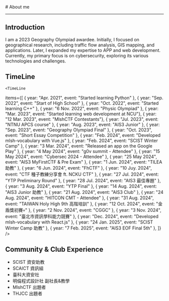 
<BaseLayout title="About">
  <BaseCard title="About">
# About me

---

## Introduction

I am a 2023 Geography Olympiad awardee. Initially, I focused on geographical research, including traffic flow analysis, GIS mapping, and applications. Later, I expanded my expertise to APP and web development. Currently, my primary focus is on cybersecurity, exploring its various technologies and challenges.
## TimeLine

    <TimeLine

items={[
{ year: "Apr. 2021", event: "Started learning Python" },
{ year: "Sep. 2022", event: "Start of High School" },
{ year: "Oct. 2022", event: "Started learning C++" },
{ year: "6 Nov. 2022", event: "Physic Olympiad" },
{ year: "Mar. 2023", event: "Started learning web development at NCU"},
{ year: "12 Mar. 2023", event: "MlshCTF Contestants"},
{ year: "Jul. 2023", event: "NTNU APCS course" },
{ year: "Aug. 2023", event: "AIS3 Junior" },
{ year: "Sep. 2023", event: "Geography Olympiad Final" },
{ year: "Oct. 2023", event: "Short Essay Competition" },
{ year: "Feb. 2024", event: "Developed mlsh-vocabulary with Vue.js" },
{ year: "Feb. 2024", event: "SCIST Winter Camp" },
{ year: "3 Mar. 2024", event: "Released an app on the Google Play" },
{ year: "4 May 2024", event: "g0v summit - Attendee" },
{ year: "15 May 2024", event: "Cybersec 2024 - Attendee" },
{ year: "25 May 2024", event: "AIS3 MyFirstCTF & Pre Exam" },
{ year: "1 Jun. 2024", event: "TILEA 助教" },
{ year: "6 Jun. 2024", event: "FhCTF" },
{ year: "10 Juy. 2024", event: "CTF 種子教練分享會 ft. NCKU CTF" },
{ year: "27 Jul. 2024", event: "YTP Preliminary Round" },
{ year: "28 Jul. 2024", event: "AIS3 最佳專題" },
{ year: "3 Aug. 2024", event: "YTP Final" },
{ year: "14 Aug. 2024", event: "AIS3 Junior 助教" },
{ year: "21 Aug. 2024", event: "AIS3 Club" },
{ year: "24 Aug. 2024", event: "HITCON CMT - Attendee" },
{ year: "31 Aug. 2024", event: "TAIWAN Holy High 9th 高階培訓" },
{ year: "12 Oct. 2024", event: "金盾獎初賽💀" },
{ year: "2 Nov. 2024", event: "CGGC" },
{ year: "3 Nov. 2024", event: "臺北市資訊學科能力競賽" },
{ year: "Dec. 2024", event: "Developed mlsh-vocabulary with React.js" },
{ year: "24 Jan. 2025", event: "SCIST Winter Camp 助教" },
{ year: "7 Feb. 2025", event: "AIS3 EOF Final 5th" },
]}
/>
## Community & Club Experience
 - SCIST 資安助教
 - SCAICT 資訊組
 - 臺科大資安社
 - 明倫程式設計社 副社長&教學
 - MlshCTF 出題者
 - THJCC 出題者
  </BaseCard>
</BaseLayout>
